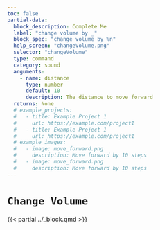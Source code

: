 ```yaml
---
toc: false
partial-data:
  block_description: Complete Me
  label: "change volume by _"
  block_spec: "change volume by %n"
  help_screen: "changeVolume.png"
  selector: "changeVolume"
  type: command
  category: sound
  arguments:
    - name: distance
      type: number
      default: 10
      description: The distance to move forward
  returns: None
  # example_projects:
  #   - title: Example Project 1
  #     url: https://example.com/project1
  #   - title: Example Project 1
  #     url: https://example.com/project1
  # example_images:
  #   - image: move_forward.png
  #     description: Move forward by 10 steps
  #   - image: move_forward.png
  #     description: Move forward by 10 steps
---
```


# `Change Volume` { .unnumbered }

{{< partial ../_block.qmd >}}
